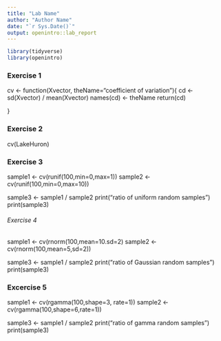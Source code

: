 ---
title: "Lab Name"
author: "Author Name"
date: "`r Sys.Date()`"
output: openintro::lab_report
---

```{r load-packages, message=FALSE}
library(tidyverse)
library(openintro)
```

### Exercise 1


cv <- function(Xvector, theName="coefficient of variation"){
  cd <- sd(Xvector) / mean(Xvector)
  names(cd) <- theName
  return(cd)


}



### Exercise 2

cv(LakeHuron)

### Exercise 3

sample1 <- cv(runif(100,min=0,max=1))
sample2 <- cv(runif(100,min=0,max=10))

sample3 <- sample1 / sample2 
print("ratio of uniform random samples")
print(sample3)

###### Exercise 4

sample1 <- cv(rnorm(100,mean=10.sd=2)
sample2 <- cv(rnorm(100,mean=5,sd=2))

sample3 <- sample1 / sample2 
print("ratio of Gaussian random samples")
print(sample3)


### Excercise 5

sample1 <- cv(rgamma(100,shape=3, rate=1))
sample2 <- cv(rgamma(100,shape=6,rate=1))

sample3 <- sample1 / sample2 
print("ratio of gamma random samples")
print(sample3)